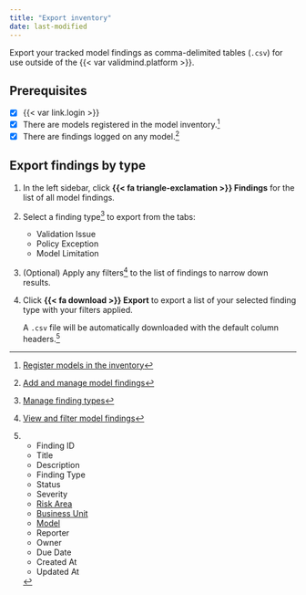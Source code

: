 ```yaml
---
title: "Export inventory"
date: last-modified
---
```


Export your tracked model findings as comma-delimited tables (`.csv`) for use outside of the {{< var validmind.platform >}}.

::: {.attn}

## Prerequisites

- [x] {{< var link.login >}}
- [x] There are models registered in the model inventory.[^1]
- [x] There are findings logged on any model.[^2]

:::

## Export findings by type

1. In the left sidebar, click **{{< fa triangle-exclamation >}} Findings** for the list of all model findings.

2. Select a finding type[^3] to export from the tabs:

   - Validation Issue
   - Policy Exception
   - Model Limitation

3. (Optional) Apply any filters[^4] to the list of findings to narrow down results.

4. Click **{{< fa download >}} Export** to export a list of your selected finding type with your filters applied.

    A `.csv` file will be automatically downloaded with the default column headers.[^5]


<!-- FOOTNOTES -->

[^1]: [Register models in the inventory](/guide/model-inventory/register-models-in-inventory.qmd)

[^2]: [Add and manage model findings](/guide/model-validation/add-manage-model-findings.qmd)

[^3]: [Manage finding types](/guide/model-validation/manage-finding-types.qmd)

[^4]: [View and filter model findings](/guide/model-validation/view-filter-model-findings.qmd#filter-and-sort-model-findings)

[^5]:

    - Finding ID
    - Title
    - Description
    - Finding Type
    - Status
    - Severity
    - [Risk Area](/guide/model-validation/manage-validation-guidelines.qmd#set-up-validation-guidelines)
    - [Business Unit](/guide/configuration/set-up-your-organization.qmd#manage-business-units)
    - [Model](/guide/model-inventory/working-with-model-inventory.qmd)
    - Reporter
    - Owner
    - Due Date
    - Created At
    - Updated At


